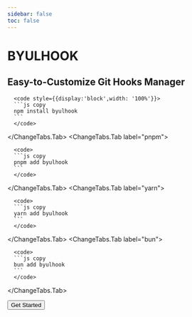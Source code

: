 ```yaml
---
sidebar: false
toc: false
---
```



<h1 style={{ textAlign: "center", fontSize: "2.8rem", fontWeight: "700" }}>BYULHOOK</h1>

<h2 style={{ textAlign: "center", margin: "40px 0" }}>Easy-to-Customize Git Hooks Manager</h2>
<div style={{width: '100%',display:'flex', justifyContent:'center', alignItems:'center', flexDirection:'column'}}>
<div style={{width: '70%',display:'flex', justifyContent:'center', alignItems:'center', flexDirection:'column'}}>
<div style={{ width: '100%' }}>
<ChangeTabs items={["npm", "pnpm", "yarn", "bun"]}>
  <ChangeTabs.Tab label="npm">

      <code style={{display:'block',width: '100%'}}>
      ```js copy
      npm install byulhook
      ```
      </code>

  </ChangeTabs.Tab>
  <ChangeTabs.Tab label="pnpm">

      <code>
      ```js copy
      pnpm add byulhook
      ```
      </code>

  </ChangeTabs.Tab>
  <ChangeTabs.Tab label="yarn">

      <code>
      ```js copy
      yarn add byulhook
      ```
      </code>

  </ChangeTabs.Tab>
  <ChangeTabs.Tab label="bun">

      <code>
      ```js copy
      bun add byulhook
      ```
      </code>

  </ChangeTabs.Tab>
</ChangeTabs>
</div>
</div>
</div>
<div style={{marginTop:'3rem',width: '100%',display:'flex', justifyContent:'center', alignItems:'center'}}>
<a href="/docs/introduction">
  <button style={{
    padding: '5px 35px',
    fontSize: '16px',
    backgroundColor: '#222',
    color: 'white',
    border: 'none',
    borderRadius: '8px',
    cursor: 'pointer',
}}>
Get Started

  </button>
</a>
</div>

<div style={{marginTop:'6rem',width: '100%',display:'flex', justifyContent:'space-between', alignItems:'center'}}>
<TextBox title='Super Fast' content='Customizable for Easy<br/>Creation of Various Features<br/>Manage Git Hooks Easily'/>
<TextBox title='Super Fast' content='Customizable for Easy<br/>Creation of Various Features<br/>Manage Git Hooks Easily'/>
<TextBox title='Super Fast' content='Customizable for Easy<br/>Creation of Various Features<br/>Manage Git Hooks Easily'/>

</div>
